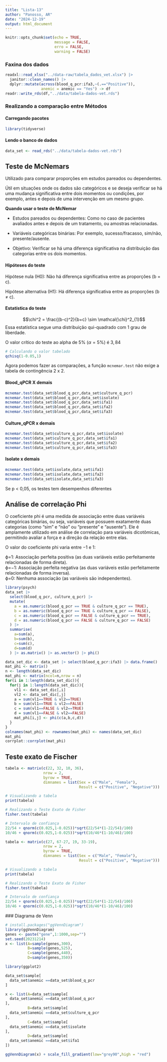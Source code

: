 ```yaml
---
title: "Lista-13"
author: "Panosso, AR"
date: "2024-12-19"
output: html_document
---
```


```r
knitr::opts_chunk$set(echo = TRUE,
                      message = FALSE,
                      erro = FALSE,
                      warning = FALSE)
```

### Faxina dos dados

```r
readxl::read_xlsx("../data-raw/tabela_dados_vet.xlsx") |> 
  janitor::clean_names() |> 
  dplyr::mutate(across(blood_q_pcr:ifa3,~(.=="Positive")),
                anemic = anemic == "Yes") -> df
readr::write_rds(df,"../data/tabela-dados-vet.rds")
```

### Realizando a comparação entre Métodos

#### Carregando pacotes
```r
library(tidyverse)

```

#### Lendo o banco de dados
```r
data_set <- read_rds("../data/tabela-dados-vet.rds")
```

## Teste de McNemars

Utilizado para comparar proporções em estudos pareados ou dependentes. 

Útil em situações onde os dados são categóricos e se deseja verificar se há uma mudança significativa entre dois momentos ou condições, por exemplo, antes e depois de uma intervenção em um mesmo grupo.

**Quando usar o teste de McNemar**

  + Estudos pareados ou dependentes: Como no caso de pacientes avaliados antes e depois de um tratamento, ou amostras relacionadas. 
  
  + Variáveis categóricas binárias: Por exemplo, sucesso/fracasso, sim/não, presente/ausente.  
  
  + Objetivo: Verificar se há uma diferença significativa na distribuição das categorias entre os dois momentos.

#### Hipóteses do teste

Hipótese nula (H0): Não há diferença significativa entre as proporções (b = c).

Hipótese alternativa (H1): Há diferença significativa entre as proporções (b ≠ c).

#### Estatística do teste
$$\chi^2 = \frac{(b-c)^2}{b+c} \sim \mathcal{\chi}^2_{1}$$
Essa estatística segue uma distribuição qui-quadrado com 1 grau de liberdade.

O valor crítico do teste ao alpha de 5% $(\alpha=5\%)$ é $3,84$

```r
# Calculando o valor tabelado
qchisq(1-0.05,1)
```

Agora podemos fazer as comparações, a função `mcnemar.test` não exige a tabela de contingência 2 x 2.

#### Blood_qPCR X demais


```r
mcnemar.test(data_set$blood_q_pcr,data_set$culture_q_pcr)
mcnemar.test(data_set$blood_q_pcr,data_set$isolate)
mcnemar.test(data_set$blood_q_pcr,data_set$ifa1)
mcnemar.test(data_set$blood_q_pcr,data_set$ifa2)
mcnemar.test(data_set$blood_q_pcr,data_set$ifa3)
```

#### Culture_qPCR x demais


```r
mcnemar.test(data_set$culture_q_pcr,data_set$isolate)
mcnemar.test(data_set$culture_q_pcr,data_set$ifa1)
mcnemar.test(data_set$culture_q_pcr,data_set$ifa2)
mcnemar.test(data_set$culture_q_pcr,data_set$ifa3)
```

#### Isolate x demais


```r
mcnemar.test(data_set$isolate,data_set$ifa1)
mcnemar.test(data_set$isolate,data_set$ifa2)
mcnemar.test(data_set$isolate,data_set$ifa3)
```

Se p < 0,05, os testes tem desempenhos diferentes


## Análise de correlação Phi

O  coeficiente phi é uma medida de associação entre duas variáveis categóricas binárias, ou seja, variáveis que possuem exatamente duas categorias (como "sim" e "não" ou "presente" e "ausente"). Ele é amplamente utilizado em análise de correlação para variáveis dicotômicas, permitindo avaliar a força e a direção da relação entre elas.


O valor do coeficiente phi varia entre −1 e 1:

ϕ=1: Associação perfeita positiva (as duas variáveis estão perfeitamente relacionadas de forma direta).  
ϕ=−1: Associação perfeita negativa (as duas variáveis estão perfeitamente relacionadas de forma inversa).  
ϕ=0: Nenhuma associação (as variáveis são independentes).




```r
library(psych)
data_set |> 
  select(blood_q_pcr, culture_q_pcr) |> 
  mutate(
    a = as.numeric(blood_q_pcr == TRUE & culture_q_pcr == TRUE),
    b = as.numeric(blood_q_pcr == TRUE & culture_q_pcr == FALSE),
    c = as.numeric(blood_q_pcr == FALSE & culture_q_pcr == TRUE),
    d = as.numeric(blood_q_pcr == FALSE & culture_q_pcr == FALSE)
  ) |> 
  summarise(
    a=sum(a),
    b=sum(b),
    c=sum(c),
    d=sum(d)
  ) |> as.matrix() |> as.vector() |> phi()
```

```r
data_set_dic <- data_set |> select(blood_q_pcr:ifa3) |> data.frame()
mat_phi <- matrix()
n <- length(data_set_dic)
mat_phi <- matrix(ncol=n,nrow = n)
for(i in 1:length(data_set_dic)){
  for(j in 1:length(data_set_dic)){
    vl1 <- data_set_dic[,i]
    vl2 <- data_set_dic[,j]
    a = sum(vl1==TRUE & vl2==TRUE)
    b = sum(vl1==TRUE & vl2==FALSE)
    c = sum(vl1==FALSE & vl2==TRUE)
    d = sum(vl1==FALSE & vl2==FALSE)
    mat_phi[i,j] <- phi(c(a,b,c,d)) 
  }
}
colnames(mat_phi) <- rownames(mat_phi) <- names(data_set_dic)
mat_phi
corrplot::corrplot(mat_phi)
```

## Teste exato de Fischer

```r
tabela <- matrix(c(22, 32, 10, 36), 
                 nrow = 2, 
                 byrow = TRUE, 
                 dimnames = list(Sex = c("Male", "Female"), 
                                 Result = c("Positive", "Negative")))

# Visualizando a tabela
print(tabela)

# Realizando o Teste Exato de Fisher
fisher.test(tabela)

# Intervalo de confiança
22/54 + qnorm(c(0.025,1-0.025))*sqrt(22/54*(1-22/54)/100)
10/46 + qnorm(c(0.025,1-0.025))*sqrt(10/46*(1-10/46)/100)
```

```r
tabela <- matrix(c(27, 67-27, 19, 33-19), 
                 nrow = 2, 
                 byrow = TRUE, 
                 dimnames = list(Sex = c("Male", "Female"), 
                                 Result = c("Positive", "Negative")))

# Visualizando a tabela
print(tabela)

# Realizando o Teste Exato de Fisher
fisher.test(tabela)

# Intervalo de confiança
22/54 + qnorm(c(0.025,1-0.025))*sqrt(22/54*(1-22/54)/100)
10/46 + qnorm(c(0.025,1-0.025))*sqrt(10/46*(1-10/46)/100)
```
  
  ### Diagrama de Venn
```r
# install.packages("ggVennDiagram")
library(ggVennDiagram)
genes <- paste("gene",1:1000,sep="")
set.seed(20231214)
x <- list(A=sample(genes,300),
          B=sample(genes,525),
          C=sample(genes,440),
          D=sample(genes,350))

library(ggplot2)

data_set$sample[
  data_set$anemic ==data_set$blood_q_pcr
]

x <- list(A=data_set$sample[
  data_set$anemic ==data_set$blood_q_pcr
],
          B=data_set$sample[
  data_set$anemic ==data_set$culture_q_pcr
],
          C=data_set$sample[
  data_set$anemic ==data_set$isolate
],
          D=data_set$sample[
  data_set$anemic ==data_set$ifa1
])

ggVennDiagram(x) + scale_fill_gradient(low="grey90",high = "red")
```
  
  
  
